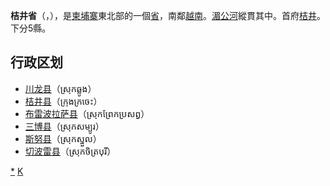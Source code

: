 {{noteTA
|1=zh-cn:桔井; zh-hk:橘井; zh-tw:橘井; zh-sg:桔井;
}}
{{Infobox Cambodian Province|
name = 桔井省|
Provincial Capital = [[桔井|桔井]]|
khmer = ខេត្តក្រចេះ|
area = 11,094|
population = 263,175|
population_as_of = 1998|
density = 23.7|
isocode = KH-10|
mapimage = Cambodia Kratié locator map.svg
}}
'''桔井省'''（{{lang-km|ខេត្តក្រចេះ}}，{{IPA-km|kʰaet krɑˈceh}}），是[[柬埔寨|柬埔寨]]東北部的一個[[柬埔寨行政區劃|省]]，南鄰[[越南|越南]]。[[湄公河|湄公河]]縱貫其中。首府[[桔井|桔井]]。下分5縣。

==行政区划==
*[[川龙县|川龙县]]（ស្រុកឆ្លូង）
*[[桔井县|桔井县]]（ក្រុងក្រចេះ）
*[[布雷波拉萨县|布雷波拉萨县]]（ស្រុកព្រែកប្រសព្វ）
*[[三博县|三博县]]（ស្រុកសម្បូរ）
*[[斯努县|斯努县]]（ស្រុកស្នួល）
*[[切波雷县|切波雷县]]（ស្រុកចិត្របុរី）

{{Cambodia}}
{{桔井省行政区划}}
{{Cambodia-stub}}
[[Category:桔井省|*]]
[[Category:柬埔寨省份|K]]